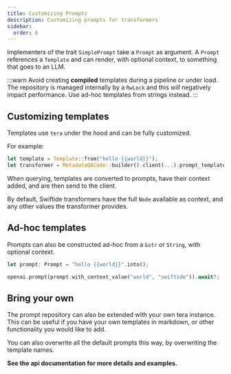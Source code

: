 ```yaml
---
title: Customizing Prompts
description: Customizing prompts for transformers
sidebar:
  order: 6
---
```


Implementers of the trait `SimplePrompt` take a `Prompt` as argument. A `Prompt` references a `Template` and can render, with optional context, to something that goes to an LLM.

:::warn
Avoid creating **compiled** templates during a pipeline or under load. The repository is managed internally by a `RwLock` and this _will_ negatively impact performance. Use ad-hoc templates
from strings instead.
:::

## Customizing templates

Templates use `tera` under the hood and can be fully customized.

For example:

```rust
let template = Template::from("hello {{world}}");
let transformer = MetadataQACode::builder().client(...).prompt_template(template).build()?;
```

When querying, templates are converted to prompts, have their context added, and are then send to the client.

By default, Swiftide transformers have the full `Node` available as context, and any other values the transformer provides.

## Ad-hoc templates

Prompts can also be constructed ad-hoc from a `&str` or `String`, with optional context.

```rust
let prompt: Prompt = "hello {{world}}".into();

openai.prompt(prompt.with_context_value("world", "swiftide")).await?;

```

## Bring your own

The prompt repository can also be extended with your own tera instance. This can be useful if you have your own templates
in markdown, or other functionality you would like to add.

You can also overwrite all the default prompts this way, by overwriting the template names.

**See the api documentation for more details and examples.**
